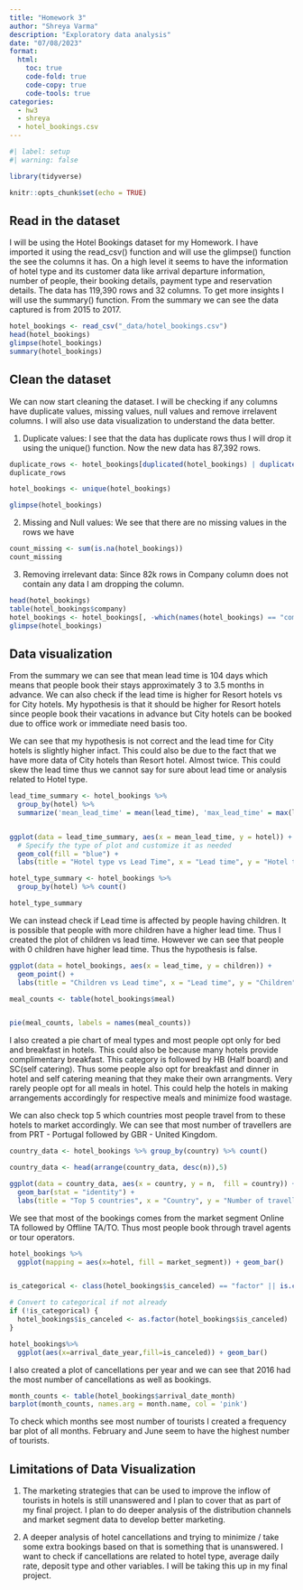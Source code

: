 ```yaml
---
title: "Homework 3"
author: "Shreya Varma"
description: "Exploratory data analysis"
date: "07/08/2023"
format:
  html:
    toc: true
    code-fold: true
    code-copy: true
    code-tools: true
categories:
  - hw3
  - shreya
  - hotel_bookings.csv
---
```


```r
#| label: setup
#| warning: false

library(tidyverse)

knitr::opts_chunk$set(echo = TRUE)
```
## Read in the dataset

I will be using the Hotel Bookings dataset for my Homework. I have imported it using the read_csv() function and will use the glimpse() function the see the columns it has. On a high level it seems to have the information of hotel type and its customer data like arrival departure information, number of people, their booking details, payment type and reservation details. The data has 119,390 rows and 32 columns. To get more insights I will use the summary() function. From the summary we can see the data captured is from 2015 to 2017. 



```r

hotel_bookings <- read_csv("_data/hotel_bookings.csv")
head(hotel_bookings)
glimpse(hotel_bookings)
summary(hotel_bookings)

```

## Clean the dataset

We can now start cleaning the dataset. I will be checking if any columns have duplicate values, missing values, null values and remove irrelavent columns. I will also use data visualization to understand the data better.

1. Duplicate values: I see that the data has duplicate rows thus I will drop it using the unique() function. Now the new data has 87,392 rows.

```r
duplicate_rows <- hotel_bookings[duplicated(hotel_bookings) | duplicated(hotel_bookings, fromLast = TRUE), ]
duplicate_rows

hotel_bookings <- unique(hotel_bookings)

glimpse(hotel_bookings)

```

2. Missing and Null values: We see that there are no missing values in the rows we have 

```r
count_missing <- sum(is.na(hotel_bookings))
count_missing
```

3. Removing irrelevant data: Since 82k rows in Company column does not contain any data I am dropping the column.

```r

head(hotel_bookings)
table(hotel_bookings$company)
hotel_bookings <- hotel_bookings[, -which(names(hotel_bookings) == "company")]
glimpse(hotel_bookings)
```
## Data visualization

From the summary we can see that mean lead time is 104 days which means that people book their stays approximately 3 to 3.5 months in advance. We can also check if the lead time is higher for Resort hotels vs for City hotels. My hypothesis is that it should be higher for Resort hotels since people book their vacations in advance but City hotels can be booked due to office work or immediate need basis too. 

We can see that my hypothesis is not correct and the lead time for City hotels is slightly higher infact. This could also be due to the fact that we have more data of City hotels than Resort hotel. Almost twice. This could skew the lead time thus we cannot say for sure about lead time or analysis related to Hotel type.  

```r

lead_time_summary <- hotel_bookings %>% 
  group_by(hotel) %>% 
  summarize('mean_lead_time' = mean(lead_time), 'max_lead_time' = max(lead_time), 'min_lead_time' = min(lead_time))


ggplot(data = lead_time_summary, aes(x = mean_lead_time, y = hotel)) +
  # Specify the type of plot and customize it as needed
  geom_col(fill = "blue") +
  labs(title = "Hotel type vs Lead Time", x = "Lead time", y = "Hotel type")

hotel_type_summary <- hotel_bookings %>% 
  group_by(hotel) %>% count()

hotel_type_summary
```

We can instead check if Lead time is affected by people having children. It is possible that people with more children have a higher lead time. Thus I created the plot of children vs lead time. However we can see that people with 0 children have higher lead time. Thus the hypothesis is false. 

```r
ggplot(data = hotel_bookings, aes(x = lead_time, y = children)) +
  geom_point() +
  labs(title = "Children vs Lead time", x = "Lead time", y = "Children")

meal_counts <- table(hotel_bookings$meal)


pie(meal_counts, labels = names(meal_counts))


```


I also created a pie chart of meal types and most people opt only for bed and breakfast in hotels. This could also be because many hotels provide complimentary breakfast. This category is followed by HB (Half board) and SC(self catering). Thus some people also opt for breakfast and dinner in hotel and self catering meaning that they make their own arrangments. Very rarely people opt for all meals in hotel. This could help the hotels in making arrangements accordingly for respective meals and minimize food wastage.

We can also check top 5 which countries most people travel from to these hotels to market accordingly. We can see that most number of travellers are from PRT - Portugal followed by GBR - United Kingdom.


```r

country_data <- hotel_bookings %>% group_by(country) %>% count()

country_data <- head(arrange(country_data, desc(n)),5)

ggplot(data = country_data, aes(x = country, y = n,  fill = country)) +
  geom_bar(stat = "identity") +
  labs(title = "Top 5 countries", x = "Country", y = "Number of travellers")

```
We see that most of the bookings comes from the market segment Online TA followed by Offline TA/TO. Thus most people book through travel agents or tour operators. 

```r

hotel_bookings %>% 
  ggplot(mapping = aes(x=hotel, fill = market_segment)) + geom_bar()


is_categorical <- class(hotel_bookings$is_canceled) == "factor" || is.character(hotel_bookings$is_canceled)

# Convert to categorical if not already
if (!is_categorical) {
  hotel_bookings$is_canceled <- as.factor(hotel_bookings$is_canceled)
}

hotel_bookings%>%
  ggplot(aes(x=arrival_date_year,fill=is_canceled)) + geom_bar()
```

I also created a plot of cancellations per year and we can see that 2016 had the most number of cancellations as well as bookings.

```r

month_counts <- table(hotel_bookings$arrival_date_month)
barplot(month_counts, names.arg = month.name, col = 'pink')
```

To check which months see most number of tourists I created a frequency bar plot of all months. February and June seem to have the highest number of tourists.    


## Limitations of Data Visualization

1. The marketing strategies that can be used to improve the inflow of tourists in hotels is still unanswered and I plan to cover that as part of my final project. I plan to do deeper analysis of the distribution channels and market segment data to develop better marketing.

2. A deeper analysis of hotel cancellations and trying to minimize / take some extra bookings based on that is something that is unanswered. I want to check if cancellations are related to hotel type, average daily rate, deposit type and other variables. I will be taking this up in my final project.  
    